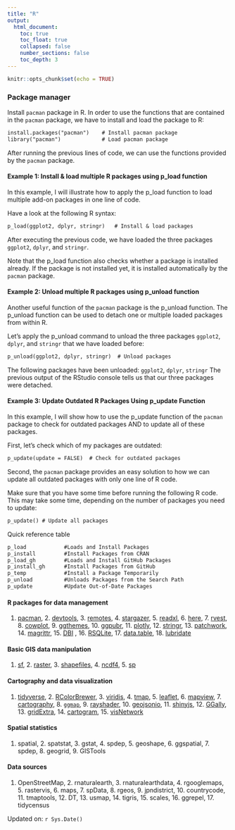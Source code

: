 ```yaml
---
title: "R"
output:
  html_document:
    toc: true
    toc_float: true
    collapsed: false
    number_sections: false
    toc_depth: 3
---
```


```r
knitr::opts_chunk$set(echo = TRUE)
```

### Package manager

Install `pacman` package in R. In order to use the functions that are contained in the `pacman` package, we have to install and load the package to R:

```txt
install.packages("pacman")    # Install pacman package
library("pacman")             # Load pacman package
```

After running the previous lines of code, we can use the functions provided by the `pacman` package.

#### Example 1: Install & load multiple R packages using p_load function

In this example, I will illustrate how to apply the p_load function to load multiple add-on packages in one line of code.

Have a look at the following R syntax:

```txt
p_load(ggplot2, dplyr, stringr)   # Install & load packages
```

After executing the previous code, we have loaded the three packages `ggplot2`, `dplyr`, and `stringr`.

Note that the p_load function also checks whether a package is installed already. If the package is not installed yet, it is installed automatically by the `pacman` package.

#### Example 2: Unload multiple R packages using p_unload function

Another useful function of the `pacman` package is the p_unload function. The p_unload function can be used to detach one or multiple loaded packages from within R.

Let’s apply the p_unload command to unload the three packages `ggplot2`, `dplyr`, and `stringr` that we have loaded before:

```txt
p_unload(ggplot2, dplyr, stringr)  # Unload packages
```

The following packages have been unloaded: `ggplot2`, `dplyr`, `stringr`
The previous output of the RStudio console tells us that our three packages were detached.

#### Example 3: Update Outdated R Packages Using p_update Function

In this example, I will show how to use the p_update function of the `pacman` package to check for outdated packages AND to update all of these packages.

First, let’s check which of my packages are outdated:

```txt
p_update(update = FALSE)  # Check for outdated packages
```

Second, the `pacman` package provides an easy solution to how we can update all outdated packages with only one line of R code.

Make sure that you have some time before running the following R code. This may take some time, depending on the number of packages you need to update:

```txt
p_update() # Update all packages
```
Quick reference table

```txt
p_load		      #Loads and Install Packages
p_install	      #Install Packages from CRAN
p_load_gh	      #Loads and Install GitHub Packages
p_install_gh	  #Install Packages from GitHub
p_temp		      #Install a Package Temporarily
p_unload		  #Unloads Packages from the Search Path
p_update	      #Update Out-of-Date Packages
```

#### R packages for data management

1.  [pacman](https://cran.r-project.org/web/packages/pacman/index.html), 2.  [devtools](https://cran.r-project.org/web/packages/devtools/readme/README.html), 3.  [remotes](https://cran.r-project.org/web/packages/remotes/index.html), 4.  [stargazer](https://cran.r-project.org/web/packages/stargazer/index.html), 5.  [readxl](https://cran.r-project.org/web/packages/readxl/index.html), 6.  [here](https://cran.r-project.org/web/packages/here/vignettes/here.html), 7.  [rvest](https://cran.r-project.org/web/packages/rvest/index.html), 8.  [cowplot](https://cran.r-project.org/web/packages/cowplot/index.html), 9.  [ggthemes](https://cran.r-project.org/web/packages/ggthemes/index.html), 10. [ggpubr](https://cran.r-project.org/web/packages/ggpubr/index.html), 11. [plotly](https://plotly.com/r/), 12. [stringr](https://cran.r-project.org/web/packages/stringr/index.html), 13. [patchwork](https://cran.r-project.org/web/packages/patchwork/index.html), 14. [magrittr](https://cran.r-project.org/web/packages/magrittr/index.html), 15. [DBI](https://cran.r-project.org/web/packages/DBI/index.html) , 16. [RSQLite](https://cran.r-project.org/web/packages/RSQLite/index.html), 17. [data.table](https://cran.r-project.org/web/packages/data.table/index.html), 18. [lubridate](https://cran.r-project.org/web/packages/lubridate/index.html) 


#### Basic GIS data manipulation

1.  [sf](<https://r-spatial.github.io/sf/>), 2.  [raster](<https://cran.r-project.org/web/packages/raster/index.html>), 3.  [shapefiles](<https://cran.r-project.org/web/packages/shapefiles/index.html>), 4.  [ncdf4](<https://cran.r-project.org/web/packages/ncdf4/index.html>), 5.  [sp](<https://cran.r-project.org/web/packages/sp/index.html>) 

#### Cartography and data visualization

1.  [tidyverse](https://www.tidyverse.org/), 2.  [RColorBrewer](https://cran.r-project.org/web/packages/RColorBrewer/index.html), 3.  [viridis](https://cran.r-project.org/web/packages/viridis/index.html), 4.  [tmap](https://cran.r-project.org/web/packages/tmap/index.html), 5.  [leaflet](https://cran.r-project.org/web/packages/leaflet/index.html), 6.  [mapview](https://r-spatial.github.io/mapview/), 7.  [cartography](https://cran.r-project.org/web/packages/cartography/vignettes/cartography.html), 8.  [`ggmap`](https://cran.r-project.org/web/packages/ggmap/readme/README.html), 9.  [rayshader](https://www.rayshader.com/), 10. [geojsonio](https://cran.r-project.org/web/packages/geojsonio/index.html), 11. [shinyjs](https://cran.r-project.org/web/packages/shinyjs/vignettes/shinyjs.html), 12. [GGally](https://cran.r-project.org/web/packages/GGally/index.html), 13. [gridExtra](https://cran.r-project.org/web/packages/gridExtra/index.html), 14. [cartogram](https://cran.r-project.org/web/packages/cartogram/readme/README.html), 15. [visNetwork](https://cran.r-project.org/web/packages/visNetwork/index.html)

#### Spatial statistics

1.  spatial, 2.  spatstat, 3.  gstat, 4.  spdep, 5.  geoshape, 6.  ggspatial, 7.  spdep, 8.  geogrid, 9.  GISTools 

#### Data sources

1.  OpenStreetMap, 2.  rnaturalearth, 3.  rnaturalearthdata, 4.  rgooglemaps, 5.  rastervis, 6.  maps, 7.  spData, 8.  rgeos, 9.  jpndistrict, 10. countrycode, 11. tmaptools, 12. DT, 13. usmap, 14. tigris, 15. scales, 16. ggrepel, 17. tidycensus

Updated on: `r Sys.Date()`
